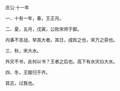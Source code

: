 

庄公·十一年

一、十有一年，春，王正月。

二、夏，五月，戊寅，公败宋师于鄑。

内事不言战，举其大者。其日，成败之也，宋万之获也。

三、秋，宋大水。

外灾不书，此何以书？王者之后也。高下有水灾曰大水。

四、冬，王姬归于齐。

其志，过我也。


